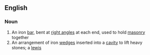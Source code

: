 ==English==

===Noun===
{{en-noun}}

# An iron [[bar]], bent at [[right angle]]s at each end, used to hold [[masonry]] together
# An arrangement of iron [[wedge]]s inserted into a [[cavity]] to lift heavy stones; a [[lewis]]